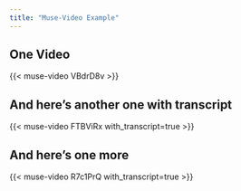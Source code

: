 ```yaml
---
title: "Muse-Video Example"
---
```


## One Video

{{< muse-video VBdrD8v >}}

## And here's another one with transcript

{{< muse-video FTBViRx with_transcript=true >}}

## And here's one more

{{< muse-video R7c1PrQ with_transcript=true >}}

